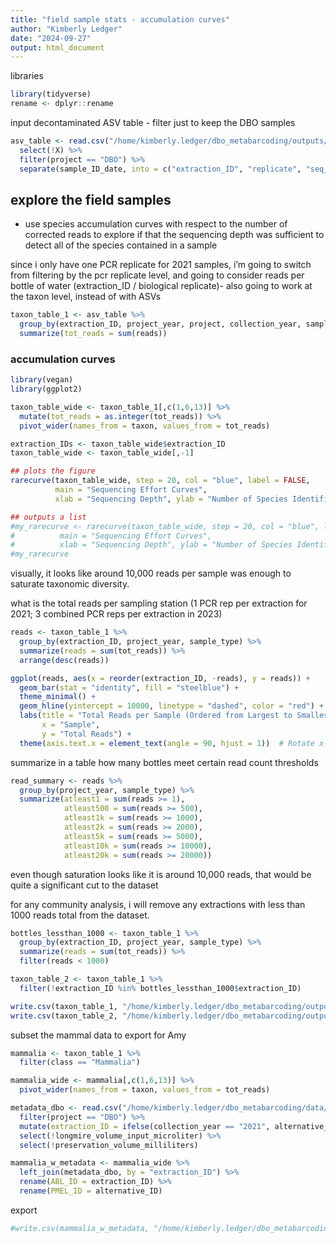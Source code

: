 ```yaml
---
title: "field sample stats - accumulation curves"
author: "Kimberly Ledger"
date: "2024-09-27"
output: html_document
---
```



libraries
```r
library(tidyverse)
rename <- dplyr::rename
```

input decontaminated ASV table - filter just to keep the DBO samples
```r
asv_table <- read.csv("/home/kimberly.ledger/dbo_metabarcoding/outputs/decontaminated_asv_table.csv") %>%
  select(!X) %>%
  filter(project == "DBO") %>%
  separate(sample_ID_date, into = c("extraction_ID", "replicate", "seq_date2"), sep = "-")
```


## explore the field samples 
- use species accumulation curves with respect to the number of corrected reads to explore if that the sequencing depth was sufficient to detect all of the species contained in a sample

since i only have one PCR replicate for 2021 samples, i'm going to switch from filtering by the pcr replicate level, and going to consider reads per bottle of water (extraction_ID / biological replicate)- also going to work at the taxon level, instead of with ASVs 

```r
taxon_table_1 <- asv_table %>%
  group_by(extraction_ID, project_year, project, collection_year, sample_type, taxon, taxonomic_level, species, genus, family, order, class) %>%
  summarize(tot_reads = sum(reads))
```

### accumulation curves 

```r
library(vegan)
library(ggplot2)
```

```r
taxon_table_wide <- taxon_table_1[,c(1,6,13)] %>%
  mutate(tot_reads = as.integer(tot_reads)) %>%
  pivot_wider(names_from = taxon, values_from = tot_reads)

extraction_IDs <- taxon_table_wide$extraction_ID
taxon_table_wide <- taxon_table_wide[,-1]

## plots the figure
rarecurve(taxon_table_wide, step = 20, col = "blue", label = FALSE, 
          main = "Sequencing Effort Curves",
          xlab = "Sequencing Depth", ylab = "Number of Species Identified")

## outputs a list
#my_rarecurve <- rarecurve(taxon_table_wide, step = 20, col = "blue", label = FALSE, 
#          main = "Sequencing Effort Curves",
#          xlab = "Sequencing Depth", ylab = "Number of Species Identified")
#my_rarecurve
```

visually, it looks like around 10,000 reads per sample was enough to saturate taxonomic diversity. 


what is the total reads per sampling station (1 PCR rep per extraction for 2021; 3 combined PCR reps per extraction in 2023)
```r
reads <- taxon_table_1 %>%
  group_by(extraction_ID, project_year, sample_type) %>%
  summarize(reads = sum(tot_reads)) %>%
  arrange(desc(reads))

ggplot(reads, aes(x = reorder(extraction_ID, -reads), y = reads)) +
  geom_bar(stat = "identity", fill = "steelblue") +
  theme_minimal() +
  geom_hline(yintercept = 10000, linetype = "dashed", color = "red") +
  labs(title = "Total Reads per Sample (Ordered from Largest to Smallest)",
       x = "Sample",
       y = "Total Reads") +
  theme(axis.text.x = element_text(angle = 90, hjust = 1))  # Rotate x-axis labels for readability
```

summarize in a table how many bottles meet certain read count thresholds 
```r
read_summary <- reads %>%
  group_by(project_year, sample_type) %>%
  summarize(atleast1 = sum(reads >= 1),
            atleast500 = sum(reads >= 500),
            atleast1k = sum(reads >= 1000),
            atleast2k = sum(reads >= 2000),
            atleast5k = sum(reads >= 5000),
            atleast10k = sum(reads >= 10000),
            atleast20k = sum(reads >= 20000))
```

even though saturation looks like it is around 10,000 reads, that would be quite a significant cut to the dataset 

for any community analysis, i will remove any extractions with less than 1000 reads total from the dataset. 

```r
bottles_lessthan_1000 <- taxon_table_1 %>%
  group_by(extraction_ID, project_year, sample_type) %>%
  summarize(reads = sum(tot_reads)) %>%
  filter(reads < 1000)
```

```r
taxon_table_2 <- taxon_table_1 %>%
  filter(!extraction_ID %in% bottles_lessthan_1000$extraction_ID)
```

```r
write.csv(taxon_table_1, "/home/kimberly.ledger/dbo_metabarcoding/outputs/decontaminated_taxon_table_all.csv")
write.csv(taxon_table_2, "/home/kimberly.ledger/dbo_metabarcoding/outputs/decontaminated_taxon_table_filtered.csv")
```

subset the mammal data to export for Amy 
```r
mammalia <- taxon_table_1 %>%
  filter(class == "Mammalia")

mammalia_wide <- mammalia[,c(1,6,13)] %>%
  pivot_wider(names_from = taxon, values_from = tot_reads)

metadata_dbo <- read.csv("/home/kimberly.ledger/dbo_metabarcoding/data/NBS_SBS_DBO_metadata.csv") %>%
  filter(project == "DBO") %>%
  mutate(extraction_ID = ifelse(collection_year == "2021", alternative_ID, extraction_ID)) %>%
  select(!longmire_volume_input_microliter) %>%
  select(!preservation_volume_milliliters)

mammalia_w_metadata <- mammalia_wide %>%
  left_join(metadata_dbo, by = "extraction_ID") %>% 
  rename(ABL_ID = extraction_ID) %>%
  rename(PMEL_ID = alternative_ID)
```

export 
```r
#write.csv(mammalia_w_metadata, "/home/kimberly.ledger/dbo_metabarcoding/outputs/mammalia_taxon_table.csv", row.names = F)
```
